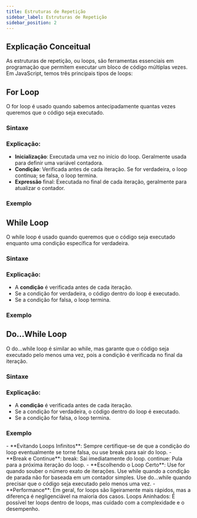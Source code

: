 ```yaml
---
title: Estruturas de Repetição
sidebar_label: Estruturas de Repetição
sidebar_position: 2
---
```



## Explicação Conceitual

As estruturas de repetição, ou loops, são ferramentas essenciais em programação que permitem executar um bloco de código múltiplas vezes. Em JavaScript, temos três principais tipos de loops:

## For Loop

O for loop é usado quando sabemos antecipadamente quantas vezes queremos que o código seja executado.

### Sintaxe

<Example language="js" filename="for-loop-sintaxe.js" />

### Explicação:

- **Inicialização**: Executada uma vez no início do loop. Geralmente usada para definir uma variável contadora.
- **Condição**: Verificada antes de cada iteração. Se for verdadeira, o loop continua; se falsa, o loop termina.
- **Expressão** final: Executada no final de cada iteração, geralmente para atualizar o contador.

### Exemplo

<Example language="js" filename="for-loop-exemplo.js" />

## While Loop

O while loop é usado quando queremos que o código seja executado enquanto uma condição específica for verdadeira.

### Sintaxe

<Example language="js" filename="while-loop-sintaxe.js" />

### Explicação:

- A **condição** é verificada antes de cada iteração.
- Se a condição for verdadeira, o código dentro do loop é executado.
- Se a condição for falsa, o loop termina.

### Exemplo

<Example language="js" filename="while-loop-exemplo.js" />

## Do...While Loop

O do...while loop é similar ao while, mas garante que o código seja executado pelo menos uma vez, pois a condição é verificada no final da iteração.

### Sintaxe

<Example language="js" filename="do-while-loop-sintaxe.js" />

### Explicação:

- A **condição** é verificada antes de cada iteração.
- Se a condição for verdadeira, o código dentro do loop é executado.
- Se a condição for falsa, o loop termina.

### Exemplo

<Example language="js" filename="do-while-loop-exemplo.js" />


<Admonition type="info" title="Considerações Importantes">
  - **Evitando Loops Infinitos**: Sempre certifique-se de que a condição do loop
  eventualmente se torne falsa, ou use break para sair do loop. - **Break e
  Continue**: break: Sai imediatamente do loop. continue: Pula para a próxima
  iteração do loop. - **Escolhendo o Loop Certo**: Use for quando souber o
  número exato de iterações. Use while quando a condição de parada não for
  baseada em um contador simples. Use do...while quando precisar que o código
  seja executado pelo menos uma vez. - **Performance**: Em geral, for loops são
  ligeiramente mais rápidos, mas a diferença é negligenciável na maioria dos
  casos. Loops Aninhados: É possível ter loops dentro de loops, mas cuidado com
  a complexidade e o desempenho.
</Admonition>
